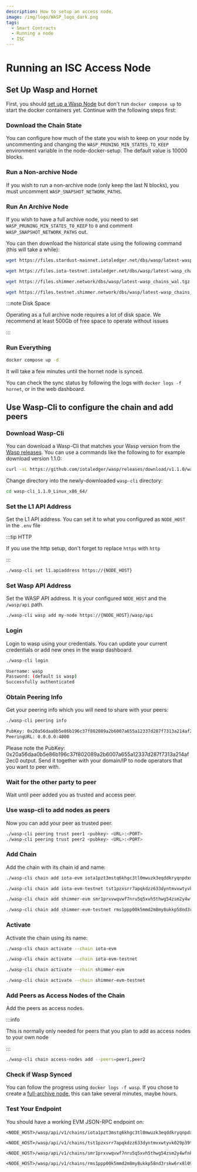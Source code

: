 ```yaml
---
description: How to setup an access node.
image: /img/logo/WASP_logo_dark.png
tags:
  - Smart Contracts
  - Running a node
  - ISC
---
```



# Running an ISC Access Node

## Set Up Wasp and Hornet

First, you should [set up a  Wasp Node](./running-a-node.md) but don't run `docker compose up` to start the docker containers yet. Continue with the following steps first:

### Download the Chain State

You can configure how much of the state you wish to keep on your node by uncommenting and changing the `WASP_PRUNING_MIN_STATES_TO_KEEP` environment variable in the node-docker-setup. The default value is 10000 blocks.

### Run a Non-archive Node

If you wish to run a non-archive node (only keep the last N blocks), you must uncomment `WASP_SNAPSHOT_NETWORK_PATHS`.

### Run An Archive Node

If you wish to have a full archive node, you need to set `WASP_PRUNING_MIN_STATES_TO_KEEP` to `0` and comment `WASP_SNAPSHOT_NETWORK_PATHS` out.

You can then download the historical state using the following command (this will take a while):


<Tabs groupId="network" queryString>
<TabItem value="iota" label="IOTA EVM">

```sh
wget https://files.stardust-mainnet.iotaledger.net/dbs/wasp/latest-wasp_chains_wal.tgz -O - | tar xzv -C data/wasp
```

</TabItem>
<TabItem value="iota_testnet" label="IOTA EVM Testnet">

```sh
wget https://files.iota-testnet.iotaledger.net/dbs/wasp/latest-wasp_chains_wal.tgz -O - | tar xzv -C data/wasp
```

</TabItem>
<TabItem value="shimmer" label="ShimmerEVM">

```sh
wget https://files.shimmer.network/dbs/wasp/latest-wasp_chains_wal.tgz -O - | tar xzv -C data/wasp
```

</TabItem>
<TabItem value="shimmer_testnet" label="ShimmerEVM Testnet">

```sh
wget https://files.testnet.shimmer.network/dbs/wasp/latest-wasp_chains_wal.tgz -O - | tar xzv -C data/wasp
```

</TabItem>
</Tabs>

:::note Disk Space

Operating as a full archive node requires a lot of disk space. We recommend at least 500Gb of free space to operate without issues

:::

### Run Everything

```sh
docker compose up -d
```

It will take a few minutes until the hornet node is synced.

You can check the sync status by following the logs with `docker logs -f hornet`, or in the web dashboard.

## Use Wasp-Cli to configure the chain and add peers
### Download Wasp-Cli

You can download a Wasp-Cli that matches your Wasp version from the [Wasp releases](https://github.com/iotaledger/wasp/releases).
You can use a commands like the following to for example download version 1.1.0:

```sh
curl -sL https://github.com/iotaledger/wasp/releases/download/v1.1.0/wasp-cli_1.1.0_Linux_x86_64.tar.gz | tar xzv
```

Change directory into the newly-downloaded `wasp-cli` directory:

```sh
cd wasp-cli_1.1.0_Linux_x86_64/
```

### Set the L1 API Address

Set the L1 API address. You can set it to what you configured as `NODE_HOST` in the `.env` file

:::tip HTTP

If you use the http setup, don't forget to replace `https` with `http`

:::

```sh
./wasp-cli set l1.apiaddress https://{NODE_HOST}
```

### Set Wasp API Address

Set the WASP API address. It is your configured `NODE_HOST` and the `/wasp/api` path.

```sh
./wasp-cli wasp add my-node https://{NODE_HOST}/wasp/api
```

### Login

Login to wasp using your credentials. You can update your current credentials or add new ones in the wasp dashboard.

```sh
./wasp-cli login
```
```sh title=Output
Username: wasp
Password: (default is wasp)
Successfully authenticated
```

### Obtain Peering Info

Get your peering info which you will need to share with your peers:

```sh
./wasp-cli peering info
```
```sh title=Output
PubKey: 0x20a56daa0b5e86b196c37f802089a2b6007a655a12337d287f7313a214af2ec0
PeeringURL: 0.0.0.0:4000
```

Please note the PubKey: 0x20a56daa0b5e86b196c37f802089a2b6007a655a12337d287f7313a214af2ec0 output.
Send it together with your domain/IP to node operators that you want to peer with.

### Wait for the other party to peer

Wait until peer added you as trusted and access peer.

### Use wasp-cli to add nodes as peers

Now you can add your peer as trusted peer.

```sh
./wasp-cli peering trust peer1 <pubkey> <URL>:<PORT>
./wasp-cli peering trust peer2 <pubkey> <URL>:<PORT>
```

### Add Chain

Add the chain with its chain id and name:

<Tabs groupId="network" queryString>
<TabItem value="iota" label="IOTA EVM">

```sh
./wasp-cli chain add iota-evm iota1pzt3mstq6khgc3tl0mwuzk3eqddkryqnpdxmk4nr25re2466uxwm28qqxu5
```

</TabItem>
<TabItem value="iota_testnet" label="IOTA EVM Testnet">

```sh
./wasp-cli chain add iota-evm-testnet tst1pzxsrr7apqkdzz633dyntmvxwtyvk029p39te5j0m33q6946h7akzv663zu
```

</TabItem>
<TabItem value="shimmer" label="ShimmerEVM">

```sh
./wasp-cli chain add shimmer-evm smr1prxvwqvwf7nru5q5xvh5thwg54zsm2y4wfnk6yk56hj3exxkg92mx20wl3s
```

</TabItem>
<TabItem value="shimmer_testnet" label="ShimmerEVM Testnet">

```sh
./wasp-cli chain add shimmer-evm-testnet rms1ppp00k5mmd2m8my8ukkp58nd3rskw6rx8l09aj35984k74uuc5u2cywn3ex
```

</TabItem>
</Tabs>

### Activate

Activate the chain using its name:


<Tabs groupId="network" queryString>
<TabItem value="iota" label="IOTA EVM">

```sh
./wasp-cli chain activate --chain iota-evm
```

</TabItem>
<TabItem value="iota_testnet" label="IOTA EVM Testnet">

```sh
./wasp-cli chain activate --chain iota-evm-testnet
```

</TabItem>
<TabItem value="shimmer" label="ShimmerEVM">

```sh
./wasp-cli chain activate --chain shimmer-evm
```

</TabItem>
<TabItem value="shimmer_testnet" label="ShimmerEVM Testnet">

```sh
./wasp-cli chain activate --chain shimmer-evm-testnet
```

</TabItem>
</Tabs>

### Add Peers as Access Nodes of the Chain

Add the peers as access nodes.

:::info

This is normally only needed for peers that you plan to add as access nodes to your own node

:::

```sh
./wasp-cli chain access-nodes add --peers=peer1,peer2
```

### Check if Wasp Synced

You can follow the progress using `docker logs -f wasp`. If you chose to create a [full-archive node](#run-and-archive-node), this can take several minutes, maybe hours.

### Test Your Endpoint

You should have a working EVM JSON-RPC endpoint on:

<Tabs groupId="network" queryString>
<TabItem value="iota" label="IOTA EVM">

```
<NODE_HOST>/wasp/api/v1/chains/iota1pzt3mstq6khgc3tl0mwuzk3eqddkryqnpdxmk4nr25re2466uxwm28qqxu5/evm
```

</TabItem>
<TabItem value="iota_testnet" label="IOTA EVM Testnet">

```
<NODE_HOST>/wasp/api/v1/chains/tst1pzxsrr7apqkdzz633dyntmvxwtyvk029p39te5j0m33q6946h7akzv663zu/evm
```

</TabItem>

<TabItem value="shimmer" label="ShimmerEVM">

```
<NODE_HOST>/wasp/api/v1/chains/smr1prxvwqvwf7nru5q5xvh5thwg54zsm2y4wfnk6yk56hj3exxkg92mx20wl3s/evm
```

</TabItem>
<TabItem value="shimmer_testnet" label="ShimmerEVM Testnet">

```
<NODE_HOST>/wasp/api/v1/chains/rms1ppp00k5mmd2m8my8ukkp58nd3rskw6rx8l09aj35984k74uuc5u2cywn3ex/evm
```

</TabItem>
</Tabs>
